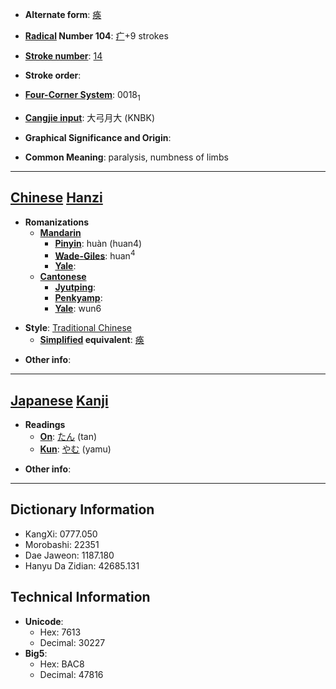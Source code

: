 * '''Alternate form''': [[痪]]

* '''[[Wiktionary:Chinese radical index| Radical]] Number 104''': [[Wiktionary:Chinese radical index 疒|疒]]+9 strokes

* '''[[Wiktionary:Chinese total strokes index|Stroke number]]''': [[Wiktionary:Chinese total strokes index 14|14]]

* '''Stroke order''': 

* '''[[Wiktionary:Chinese four corner index|Four-Corner System]]''': 0018<sub>1</sub>

* '''[[Wiktionary:Chinese Cangjie index|Cangjie input]]''': 大弓月大 (KNBK)

* '''Graphical Significance and Origin''': 

* '''Common Meaning''': paralysis, numbness of limbs

----

== [[Chinese]] [[Hanzi]] ==

* '''Romanizations'''
** '''[[Mandarin]]'''
*** '''[[Pinyin]]''': huàn (huan4)
*** '''[[Wade-Giles]]''': huan<sup>4</sup>
*** '''[[Yale]]''': 
** '''[[Cantonese]]'''
*** '''[[Jyutping]]''':
*** '''[[Penkyamp]]''': 
*** '''[[Yale]]''': wun6

* '''Style''': [[Traditional Chinese]] 
** '''[[Simplified Chinese|Simplified]] equivalent''': [[痪]]

* '''Other info''': 

----

== [[Japanese]] [[Kanji]] ==

* '''Readings'''
** '''[[On]]''': [[たん]] (tan)
** '''[[Kun]]''': [[やむ]] (yamu)

* '''Other info''':  

----

== Dictionary Information ==

* KangXi: 0777.050
* Morobashi: 22351
* Dae Jaweon: 1187.180
* Hanyu Da Zidian: 42685.131

== Technical Information ==

* '''Unicode''':
** Hex: 7613
** Decimal: 30227
* '''Big5''':
** Hex: BAC8
** Decimal: 47816